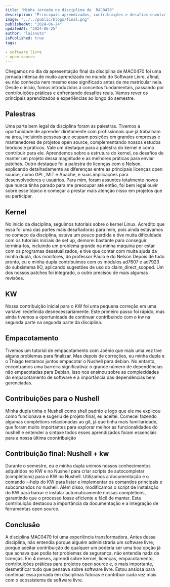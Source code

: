 ```yaml
---
title: "Minha jornada na disciplina de  MAC0470"
description: "Principais aprendizados, contribuições e desafios envolvcndo Software Livre durante esse semestre"
image: "../../public/blogs/final.png"
publishedAt: "2024-06-24"
updatedAt: "2024-06-25"
author: "laisnuto"
isPublished: true
tags:

- software livre
- open source
---
```



Chegamos no dia da apresentação final da disciplina de MAC0470 foi uma jornada intensa de muito aprendizado no mundo do Software Livre, afinal, eu não conhecia nem mesmo esse significado antes de me matricular nela. Desde o início, fomos introduzidos a conceitos fundamentais, passando por contribuições práticas e enfrentando desafios reais. Vamos rever os principais aprendizados e experiências ao longo do semestre.

## Palestras
Uma parte bem legal da disciplina foram as palestras. Tivemos a oportunidade de aprender diretamente com profissionais que já trabalham na área, incluindo pessoas que ocupam posições em grandes empresas e mantenedores de projetos open source, complementando nossos estudos teóricos e práticos.
Vale um destaque para a palestra do kernel e como contribuir para ele. Aprendemos sobre a estrutura do kernel, os desafios de manter um projeto dessa magnitude e as melhores práticas para enviar patches. 
Outro destaque foi a palestra de licenças com o Nelson, explicando detalhadamente as diferenças entre as principais licenças open source, como GPL, MIT e Apache, e suas implicações para desenvolvedores e usuários. Para mim, foram assuntos totalmente novos que nunca tinha parado para me preocupar até então, foi bem legal ouvir sobre esse tópico e começar a prestar mais atenção nisso em projetos que eu participar.

## Kernel
No início da disciplina, seguimos tutoriais sobre o kernel Linux. Acredito que essa foi uma das partes mais desafiadoras para mim, pois ainda estávamos no começo da disciplina, estava um pouco perdida e tive muita dificuldade com os tutoriais iniciais de set up, demorei bastante para conseguir terminá-los, incluindo um problema grande na minha máquina por estar com os programas desatualizados, e tive que contar com muita ajuda da minha dupla, dos monitores, do professor Paulo e do Nelson
Depois de tudo pronto, eu e minha dupla contribuímos com os módulos ad7607 e ad7923 do subsistema IIO, aplicando sugestões de uso do claim_direct_scoped. 
Um dos nossos patches foi integrado, o outro precisou de mais algumas revisões.

## KW
Nossa contribuição inicial para o KW foi uma pequena correção em uma variável redefinida desnecessariamente.
Este primeiro passo foi rápido, mas ainda tivemos a oportunidade de continuar contribuindo com o kw na segunda parte na segunda parte da disciplina.


## Empacotamento
Tivemos um tutorial de empacotamento com Joênio que mais uma vez tive alguns problemas para finalizar.
Mas depois de correções, eu minha dupla e o Thiago tentamos juntos empacotar o Nushell para debian. 
No entanto, encontramos uma barreira significativa: o grande número de dependências não empacotadas para Debian.
Isso nos ensinou sobre as complexidades do empacotamento de software e a importância das dependências bem gerenciadas.

## Contribuições para o Nushell
Minha dupla tinha o Nushell como shell padrão e logo que ele me explicou como funcionava e sugeriu de projeto final, eu aceitei.
Comecei fazendo algumas completions relacionadas ao git, já que tinha mais familiaridade, que foram muito importantes para explorar melhor as funcionalidades do nushell e entender a sintaxe
todos esses aprendizados foram essenciais para a nossa última coontribuição


## Contribuição final: Nushell + kw
Durante o semestre, eu e minha dupla unimos nossos conhecimentos adquiridos no KW e no Nushell para criar scripts de autocompletar (completions) para o KW no Nushell.
Utilizamos a documentação e o comando --help do KW para listar e implementar os comandos principais e subcomandos no nushell.
Além disso, modificamos o script de instalação do KW para baixar e instalar automaticamente nossas completions, garantindo que o processo fosse eficiente e fácil de manter.
Esta contribuição destacou a importância da documentação e a integração de ferramentas open source.


## Conclusão

A disciplina MAC0470 foi uma experiência transformadora. Antes dessa disciplina, não entendia porque alguém administraria um software livre, porque aceitar contribuição de qualquer um poderia ser uma boa opção já que achava que podia ter problemas de segurança, não entendia nada de licenças.
Em 4 meses, aprendi sobre kernel, licenças, empacotamento, contribuições práticas para projetos open source e, o mais importante, desmetificar tudo que pensava sobre software livre.
Estou ansiosa para continuar essa jornada em disciplinas futuras e contribuir cada vez mais com o ecossistema de software livre.